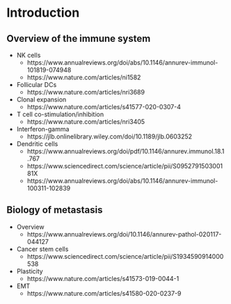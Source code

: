 # Introduction

## Overview of the immune system

- NK cells
    - https://www.annualreviews.org/doi/abs/10.1146/annurev-immunol-101819-074948
    - https://www.nature.com/articles/ni1582
- Follicular DCs
    - https://www.nature.com/articles/nri3689
- Clonal expansion
    - https://www.nature.com/articles/s41577-020-0307-4
- T cell co-stimulation/inhibition
    - https://www.nature.com/articles/nri3405
- Interferon-gamma
    - https://jlb.onlinelibrary.wiley.com/doi/10.1189/jlb.0603252
- Dendritic cells
    - https://www.annualreviews.org/doi/pdf/10.1146/annurev.immunol.18.1.767
    - https://www.sciencedirect.com/science/article/pii/S095279150300181X
    - https://www.annualreviews.org/doi/abs/10.1146/annurev-immunol-100311-102839

## Biology of metastasis
- Overview
    - https://www.annualreviews.org/doi/10.1146/annurev-pathol-020117-044127
- Cancer stem cells
    - https://www.sciencedirect.com/science/article/pii/S1934590914000538
- Plasticity
    - https://www.nature.com/articles/s41573-019-0044-1
- EMT
    - https://www.nature.com/articles/s41580-020-0237-9
